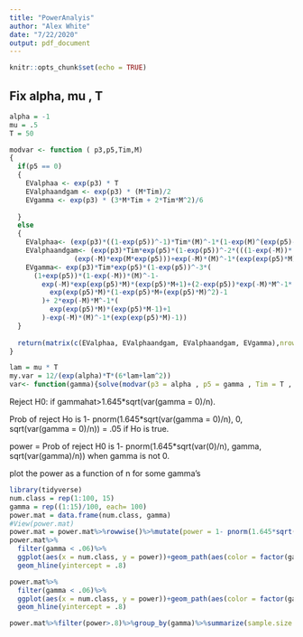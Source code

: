 ```yaml
---
title: "PowerAnalyis"
author: "Alex White"
date: "7/22/2020"
output: pdf_document
---
```


```r
knitr::opts_chunk$set(echo = TRUE)
```

## Fix alpha, mu , T

```r
alpha = -1
mu = .5
T = 50

modvar <- function ( p3,p5,Tim,M)
{
  if(p5 == 0)
  {
    EValphaa <- exp(p3) * T
    EValphaandgam <- exp(p3) * (M*Tim)/2
    EVgamma <- exp(p3) * (3*M*Tim + 2*Tim*M^2)/6
    
  }
  else
  {
    EValphaa<- (exp(p3)*((1-exp(p5))^-1)*Tim*(M)^-1*(1-exp(M)^(exp(p5)-1)))
    EValphaandgam<- (exp(p3)*Tim*exp(p5)*(1-exp(p5))^-2*(((1-exp(-M))*(M)^-1)-
                (exp(-M)*exp(M*exp(p5)))+exp(-M)*(M)^-1*(exp(exp(p5)*M)*(exp(p5)*M-1)+1)))
    EVgamma<- exp(p3)*Tim*exp(p5)*(1-exp(p5))^-3*(
      (1+exp(p5))*(1-exp(-M))*(M)^-1-
        exp(-M)*exp(exp(p5)*M)*(exp(p5)*M+1)+(2-exp(p5))*exp(-M)*M^-1*(
          exp(exp(p5)*M)*(1-exp(p5)*M+(exp(p5)*M)^2)-1
        )+ 2*exp(-M)*M^-1*(
          exp(exp(p5)*M)*(exp(p5)*M-1)+1
        )-exp(-M)*(M)^-1*(exp(exp(p5)*M)-1))
  }
  
  return(matrix(c(EValphaa, EValphaandgam, EValphaandgam, EVgamma),nrow=2,ncol=2))
}

lam = mu * T
my.var = 12/(exp(alpha)*T*(6*lam+lam^2))
var<- function(gamma){solve(modvar(p3 = alpha , p5 = gamma , Tim = T , M = mu*T))[2,2]}
```

Reject H0: if gammahat>1.645*sqrt(var(gamma = 0)/n).

Prob of reject Ho is 1- pnorm(1.645*sqrt(var(gamma = 0)/n), 0, sqrt(var(gamma = 0)/n)) = .05 if Ho is true.

power = Prob of reject H0 is 1- pnorm(1.645*sqrt(var(0)/n), gamma, sqrt(var(gamma)/n))  when gamma is not 0.

plot the power as a function of n for some gamma's

```r
library(tidyverse)
num.class = rep(1:100, 15)
gamma = rep((1:15)/100, each= 100)
power.mat = data.frame(num.class, gamma)
#View(power.mat)
power.mat = power.mat%>%rowwise()%>%mutate(power = 1- pnorm(1.645*sqrt(my.var/num.class), gamma, sqrt(var(gamma)/num.class)))
power.mat%>%
  filter(gamma < .06)%>%
  ggplot(aes(x = num.class, y = power))+geom_path(aes(color = factor(gamma)))+
  geom_hline(yintercept = .8)

power.mat%>%
  filter(gamma < .06)%>%
  ggplot(aes(x = num.class, y = power))+geom_path(aes(color = factor(gamma)))+
  geom_hline(yintercept = .8)
```
```r
power.mat%>%filter(power>.8)%>%group_by(gamma)%>%summarize(sample.size = min(num.class))
```



